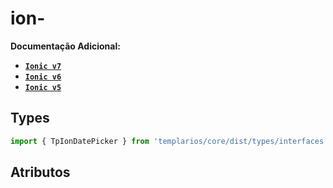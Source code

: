 
<Meta of={datePickerStories} />

# ion-

**Documentação Adicional:**

- **[`Ionic v7`]()**
- **[`Ionic v6`]()**
- **[`Ionic v5`]()**

## Types

```ts
import { TpIonDatePicker } from 'templarios/core/dist/types/interfaces';
```

## Atributos

<Canvas of={datePickerStories.Default} />
<Controls of={datePickerStories.Default} />
